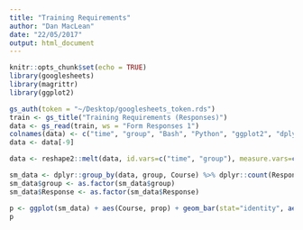 ```yaml
---
title: "Training Requirements"
author: "Dan MacLean"
date: "22/05/2017"
output: html_document
---
```


```r
knitr::opts_chunk$set(echo = TRUE)
library(googlesheets)
library(magrittr)
library(ggplot2)
```


```r
gs_auth(token = "~/Desktop/googlesheets_token.rds")
train <- gs_title("Training Requirements (Responses)")
data <- gs_read(train, ws = "Form Responses 1")
colnames(data) <- c("time", "group", "Bash", "Python", "ggplot2", "dplyr", "MutGen", "Galaxy", "other")
data <- data[-9]

data <- reshape2::melt(data, id.vars=c("time", "group"), measure.vars=c("Bash", "Python", "ggplot2", "dplyr", "MutGen", "Galaxy"), variable.name="Course", value.name="Response")
```

```r
sm_data <- dplyr::group_by(data, group, Course) %>% dplyr::count(Response) %>% dplyr::mutate(prop = prop.table(n))
sm_data$group <- as.factor(sm_data$group)
sm_data$Response <- as.factor(sm_data$Response)

p <- ggplot(sm_data) + aes(Course, prop) + geom_bar(stat="identity", aes(colour=Response, fill=Response)) + facet_wrap( ~ group) + theme_bw() 
p
```
